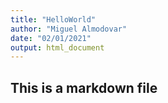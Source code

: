 ```yaml
---
title: "HelloWorld"
author: "Miguel Almodovar"
date: "02/01/2021"
output: html_document
---
```



## This is a markdown file